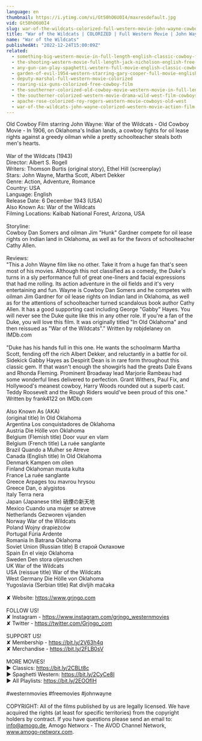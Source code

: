 ```yaml
---
language: en
thumbnail: https://i.ytimg.com/vi/Gt50hO6U0I4/maxresdefault.jpg
vid: Gt50hO6U0I4
slug: war-of-the-wildcats-colorized-full-western-movie-john-wayne-cowboys
title: "War of the Wildcats | COLORIZED | Full Western Movie | John Wayne | Cowboys"
name: "War of the Wildcats"
publishedAt: "2022-12-24T15:00:09Z"
related:
  - something-big-western-movie-in-full-length-english-classic-cowboy-film-free-full-westerns
  - the-shooting-western-movie-full-length-jack-nicholson-english-free-full-westerns
  - any-gun-can-play-spaghetti-western-full-movie-english-classic-cowboy-film-free-full-westerns
  - garden-of-evil-1954-western-starring-gary-cooper-full-movie-english-full-free-western-movies
  - deputy-marshal-full-western-movie-colorized
  - roaring-six-guns-colorized-free-cowboy-film
  - the-southerner-colorized-old-cowboy-movie-western-movie-in-full-length
  - the-southerner-colorized-western-movie-drama-wild-west-film-cowboys
  - apache-rose-colorized-roy-rogers-western-movie-cowboys-old-west
  - war-of-the-wildcats-john-wayne-colorized-western-movie-action-film
---
```


Old Cowboy Film starring John Wayne: War of the Wildcats - Old Cowboy Movie - In 1906, on Oklahoma's Indian lands, a cowboy fights for oil lease rights against a greedy oilman while a pretty schoolteacher steals both men's hearts.<br />
<br />
War of the Wildcats (1943)<br />
Director: Albert S. Rogell<br />
Writers: Thomson Burtis (original story), Ethel Hill (screenplay)<br />
Stars: John Wayne, Martha Scott, Albert Dekker<br />
Genre: Action, Adventure, Romance <br />
Country: USA<br />
Language: English<br />
Release Date: 6 December 1943 (USA)<br />
Also Known As: War of the Wildcats <br />
Filming Locations: Kaibab National Forest, Arizona, USA<br />
<br />
Storyline:<br />
Cowboy Dan Somers and oilman Jim "Hunk" Gardner compete for oil lease rights on Indian land in Oklahoma, as well as for the favors of schoolteacher Cathy Allen.<br />
<br />
Reviews:<br />
"This a John Wayne film like no other. Take it from a huge fan that's seen most of his movies. Although this not classified as a comedy, the Duke's turns in a sly performance full of great one-liners and facial expressions that had me rolling. Its action adventure in the oil fields and it's very entertaining and fun. Wayne is Cowboy Dan Somers and he competes with oilman Jim Gardner for oil lease rights on Indian land in Oklahoma, as well as for the attentions of schoolteacher turned scandalous book author Cathy Allen. It has a good supporting cast including George "Gabby" Hayes. You will never see the Duke quite like this in any other role. If you're a fan of the Duke, you will love this film. It was originally titled "In Old Oklahoma" and then reissued as "War of the Wildcats"." Written by robjdelaney on IMDb.com <br />
<br />
"Duke has his hands full in this one. He wants the schoolmarm Martha Scott, fending off the rich Albert Dekker, and reluctantly in a battle for oil. Sidekick Gabby Hayes as Despirit Dean is in rare form throughout this classic gem. If that wasn't enough the showgirls had the greats Dale Evans and Rhonda Fleming. Prominent Broadway lead Marjorie Rambeau had some wonderful lines delivered to perfection. Grant Withers, Paul Fix, and Hollywood's meanest cowboy, Harry Woods rounded out a superb cast. Teddy Roosevelt and the Rough Riders would've been proud of this one." Written by frank4122 on IMDb.com<br />
<br />
Also Known As (AKA)<br />
(original title) In Old Oklahoma<br />
Argentina Los conquistadores de Oklahoma<br />
Austria Die Hölle von Oklahoma<br />
Belgium (Flemish title) Door vuur en vlam<br />
Belgium (French title) La ruée sanglante<br />
Brazil Quando a Mulher se Atreve<br />
Canada (English title) In Old Oklahoma<br />
Denmark Kampen om olien<br />
Finland Oklahoman musta kulta<br />
France La ruée sanglante<br />
Greece Arpages tou mavrou hrysou<br />
Greece Dan, o alygistos<br />
Italy Terra nera<br />
Japan (Japanese title) 硝煙の新天地<br />
Mexico Cuando una mujer se atreve<br />
Netherlands Gezworen vijanden<br />
Norway War of the Wildcats<br />
Poland Wojny drapieżców<br />
Portugal Fúria Ardente<br />
Romania In Batrana Oklahoma<br />
Soviet Union (Russian title) В старой Оклахоме<br />
Spain En el viejo Oklahoma<br />
Sweden Den stora oljeruschen<br />
UK War of the Wildcats<br />
USA (reissue title) War of the Wildcats<br />
West Germany Die Hölle von Oklahoma<br />
Yugoslavia (Serbian title) Rat divljih mačaka <br />
<br />
✘ Website: https://www.grjngo.com<br />
<br />
FOLLOW US!<br />
✘ Instagram - https://www.instagram.com/grjngo_westernmovies<br />
✘ Twitter - https://twitter.com/Grjngo_com<br />
<br />
SUPPORT US!<br />
✘ Membership - https://bit.ly/2V63h4q<br />
✘ Merchandise - https://bit.ly/2FLB0sV<br />
<br />
MORE MOVIES! <br />
► Classics: https://bit.ly/2CBLt8c <br />
► Spaghetti Western: https://bit.ly/2CyCe8I <br />
► All Playlists: https://bit.ly/2EOOfIH <br />
<br />
#westernmovies #freemovies #johnwayne<br />
<br />
COPYRIGHT: All of the films published by us are legally licensed. We have acquired the rights (at least for specific territories) from the copyright holders by contract. If you have questions please send an email to: info@amogo.de, Amogo Networx - The AVOD Channel Network, www.amogo-networx.com.
